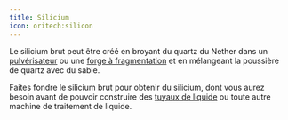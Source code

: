 ```yaml
---
title: Silicium
icon: oritech:silicon
---
```


Le silicium brut peut être créé en broyant du quartz du Nether dans un [pulvérisateur](../processing/pulverizer) ou une [forge à fragmentation](../processing/fragment_forge) et en mélangeant la poussière de quartz avec du sable.

Faites fondre le silicium brut pour obtenir du silicium, dont vous aurez besoin avant de pouvoir construire des [tuyaux de liquide](../logistics/fluid_transport) ou toute autre machine de traitement de liquide.
